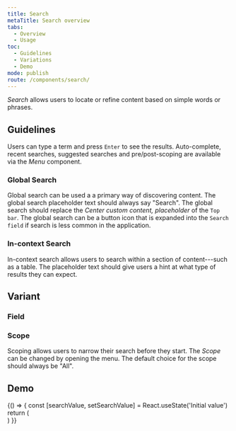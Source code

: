 ```yaml
---
title: Search
metaTitle: Search overview
tabs:
  - Overview
  - Usage
toc:
  - Guidelines
  - Variations
  - Demo
mode: publish
route: /components/search/
---
```



_Search_ allows users to locate or refine content based on simple words or phrases.

<!--One to two sentences as an introduction to the component-->

## Guidelines

<!--List how to use it, sizes, widths, grid interactions, color allowances -->

Users can type a term and press `Enter` to see the results. Auto-complete, recent searches, suggested searches and pre/post-scoping are available via the _Menu_ component.

### Global Search

Global search can be used a a primary way of discovering content. The global search placeholder text should always say "Search". The global search should replace the _Center custom content, placeholder_ of the `Top bar`. The global search can be a button icon that is expanded into the `Search field` if search is less common in the application.

### In-context Search

In-context search allows users to search within a section of content---such as a table. The placeholder text should give users a hint at what type of results they can expect.

## Variant

<!--One ### heading per frame in Figma, explaining each component in that frame. One 'content' section per variation if needed -->

### Field

<FigmaImage
  url="https://www.figma.com/file/0bGXR2sCwMVSDNyyzu5BXrO5/UI%E2%80%94User-Interface?node-id=17800%3A313"
  alt="Figma design of search field"
/>

### Scope

Scoping allows users to narrow their search before they start. The _Scope_ can be changed by opening the menu. The default choice for the scope should always be "All".

<FigmaImage
  url="https://www.figma.com/file/0bGXR2sCwMVSDNyyzu5BXrO5/UI%E2%80%94User-Interface?node-id=18034%3A31654"
  alt="Figma design of search scope design"
/>

## Demo

<Playground>
  {() => {
    const [searchValue, setSearchValue] = React.useState('Initial value')
    return (
      <div style={{ display: 'grid', gridGap: '1rem' }}>
        <Search aria-label="sitewide" id="search-normal" placeholder="Search" />
        <Search
          aria-label="predefined"
          id="search-predefined"
          placeholder="Search"
          defaultValue="Predefined value"
        />
        <Search
          aria-label="disabled"
          id="search-disabled"
          placeholder="Disabled search"
          disabled
        />
      </div>
    )
  }}
</Playground>
